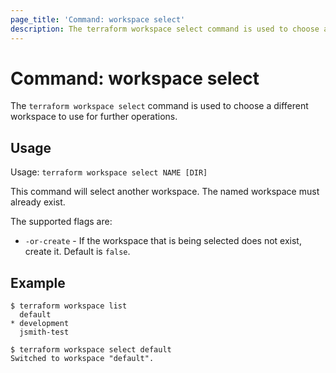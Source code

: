 ```yaml
---
page_title: 'Command: workspace select'
description: The terraform workspace select command is used to choose a workspace.
---
```


# Command: workspace select

The `terraform workspace select` command is used to choose a different
workspace to use for further operations.

## Usage

Usage: `terraform workspace select NAME [DIR]`

This command will select another workspace. The named workspace must already
exist.

The supported flags are:

* `-or-create` - If the workspace that is being selected does not exist, create it. Default is `false`.

## Example

```
$ terraform workspace list
  default
* development
  jsmith-test

$ terraform workspace select default
Switched to workspace "default".
```
